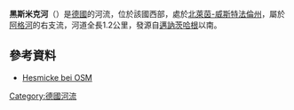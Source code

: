 {{Multiple issues|
{{No footnotes|time=2020-07-29T13:02:42+00:00}}
{{Refimprove|time=2020-07-29T13:02:42+00:00}}
}}
{{Coord|51.0838694|N|7.6492|E|display=title}}

'''黑斯米克河'''（{{Lang-de|Hesmicke}}）是[[德國|德國]]的河流，位於該國西部，處於[[北萊茵-威斯特法倫州|北萊茵-威斯特法倫州]]，屬於[[阿格河|阿格河]]的右支流，河道全長1.2公里，發源自[[邁訥茨哈根|邁訥茨哈根]]以南。

==參考資料==
* [http://www.openstreetmap.org/?relation=1947497 Hesmicke bei OSM]

{{Germany-geo-stub}}
[[Category:德國河流|Category:德國河流]]